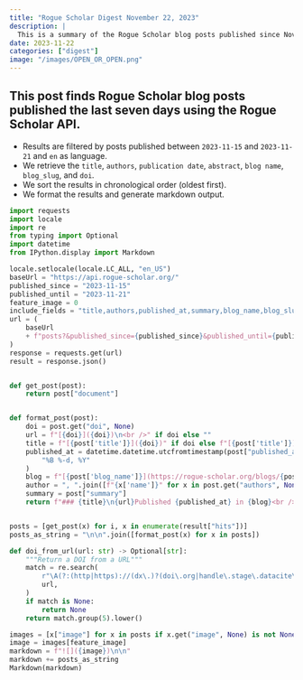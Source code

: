 ```yaml
---
title: "Rogue Scholar Digest November 22, 2023"
description: |
  This is a summary of the Rogue Scholar blog posts published since November 15, 2023.
date: 2023-11-22
categories: ["digest"]
image: "/images/OPEN_OR_OPEN.png"
---
```


:::{.callout-tip}
## This post finds Rogue Scholar blog posts published the last seven days using the Rogue Scholar API.

* Results are filtered by posts published between `2023-11-15` and `2023-11-21` and `en` as language.
* We retrieve the `title`, `authors`, `publication date`, `abstract`, `blog name`, `blog_slug`, and `doi`.
* We sort the results in chronological order (oldest first).
* We format the results and generate markdown output.
:::

```python
import requests
import locale
import re
from typing import Optional
import datetime
from IPython.display import Markdown

locale.setlocale(locale.LC_ALL, "en_US")
baseUrl = "https://api.rogue-scholar.org/"
published_since = "2023-11-15"
published_until = "2023-11-21"
feature_image = 0
include_fields = "title,authors,published_at,summary,blog_name,blog_slug,doi,url,image"
url = (
    baseUrl
    + f"posts?&published_since={published_since}&published_until={published_until}&language=en&sort=published_at&order=asc&per_page=50&include_fields={include_fields}"
)
response = requests.get(url)
result = response.json()


def get_post(post):
    return post["document"]


def format_post(post):
    doi = post.get("doi", None)
    url = f"[{doi}]({doi})\n<br />" if doi else ""
    title = f"[{post['title']}]({doi})" if doi else f"[{post['title']}]({post['url']})"
    published_at = datetime.datetime.utcfromtimestamp(post["published_at"]).strftime(
        "%B %-d, %Y"
    )
    blog = f"[{post['blog_name']}](https://rogue-scholar.org/blogs/{post['blog_slug']})"
    author = ", ".join([f"{x['name']}" for x in post.get("authors", None) or []])
    summary = post["summary"]
    return f"### {title}\n{url}Published {published_at} in {blog}<br />{author}<br />{summary}\n"


posts = [get_post(x) for i, x in enumerate(result["hits"])]
posts_as_string = "\n\n".join([format_post(x) for x in posts])

def doi_from_url(url: str) -> Optional[str]:
    """Return a DOI from a URL"""
    match = re.search(
        r"\A(?:(http|https)://(dx\.)?(doi\.org|handle\.stage\.datacite\.org|handle\.test\.datacite\.org)/)?(doi:)?(10\.\d{4,5}/.+)\Z",
        url,
    )
    if match is None:
        return None
    return match.group(5).lower()

images = [x["image"] for x in posts if x.get("image", None) is not None]
image = images[feature_image]
markdown = f"![]({image})\n\n"
markdown += posts_as_string
Markdown(markdown)
```

